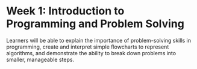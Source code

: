 # Week 1: Introduction to Programming and Problem Solving

Learners will be able to explain the importance of problem-solving skills in programming, create and interpret simple flowcharts to represent algorithms, and demonstrate the ability to break down problems into smaller, manageable steps.

